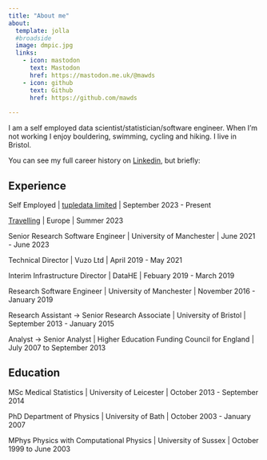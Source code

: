 ```yaml
---
title: "About me"
about:
  template: jolla
  #broadside 
  image: dmpic.jpg
  links:
    - icon: mastodon 
      text: Mastodon
      href: https://mastodon.me.uk/@mawds
    - icon: github
      text: Github
      href: https://github.com/mawds
      
---
```


I am a self employed data scientist/statistician/software engineer. When I'm not working I enjoy bouldering, swimming, cycling and hiking.  I live in Bristol.

You can see my full career history on [Linkedin](https://www.linkedin.com/in/david-mawdsley-7477873/), but briefly:

## Experience

Self Employed | [tupledata limited](https://www.tupledata.co.uk) | September 2023 - Present

[Travelling](https://travel.maawds.co.uk) | Europe | Summer 2023

Senior Research Software Engineer | University of Manchester | June 2021 - June 2023 

Technical Director | Vuzo Ltd | April 2019 - May 2021 

Interim Infrastructure Director | DataHE | Febuary 2019 - March 2019

Research Software Engineer | University of Manchester | November 2016 - January 2019

Research Assistant -> Senior Research Associate | University of Bristol | September 2013 - January 2015

Analyst -> Senior Analyst | Higher Education Funding Council for England | July 2007 to September 2013


## Education

MSc Medical Statistics | University of Leicester | October 2013 - September 2014

PhD Department of Physics | University of Bath | October 2003 - January 2007

MPhys Physics with Computational Physics | University of Sussex | October 1999 to June 2003

